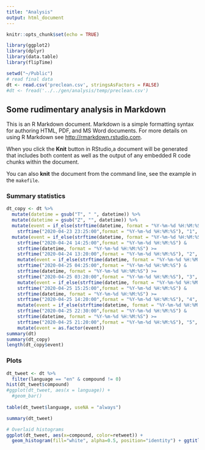 ```yaml
---
title: "Analysis"
output: html_document
---
```


```r
knitr::opts_chunk$set(echo = TRUE)

library(ggplot2)
library(dplyr)
library(data.table)
library(flipTime)

setwd("~/Public")
# read final data
dt <- read.csv('preclean.csv', stringsAsFactors = FALSE)
#dt <- fread('../../gen/analysis/temp/preclean.csv')
```

## Some rudimentary analysis in Markdown

This is an R Markdown document. Markdown is a simple formatting syntax for authoring HTML, PDF, and MS Word documents. For more details on using R Markdown see <http://rmarkdown.rstudio.com>.

When you click the **Knit** button in RStudio,a document will be generated that includes both content as well as the output of any embedded R code chunks within the document. 

You can also **knit** the document from the command line, see the example in the `makefile`.


### Summary statistics

```r
dt_copy <- dt %>%
  mutate(datetime = gsub("T", " ", datetime)) %>%
  mutate(datetime = gsub("Z", "", datetime)) %>%
  mutate(event = if_else(strftime(datetime, format = "%Y-%m-%d %H:%M:%S") <= 
    strftime("2020-04-23 23:25:00",format = "%Y-%m-%d %H:%M:%S"), "1", "")) %>%
  mutate(event = if_else(strftime(datetime, format = "%Y-%m-%d %H:%M:%S") <= 
    strftime("2020-04-24 14:25:00",format = "%Y-%m-%d %H:%M:%S") & 
    strftime(datetime, format = "%Y-%m-%d %H:%M:%S") >= 
    strftime("2020-04-24 13:20:00",format = "%Y-%m-%d %H:%M:%S"), "2", event)) %>%
    mutate(event = if_else(strftime(datetime, format = "%Y-%m-%d %H:%M:%S") <= 
    strftime("2020-04-25 04:25:00",format = "%Y-%m-%d %H:%M:%S") & 
    strftime(datetime, format = "%Y-%m-%d %H:%M:%S") >= 
    strftime("2020-04-25 03:20:00",format = "%Y-%m-%d %H:%M:%S"), "3", event)) %>%
    mutate(event = if_else(strftime(datetime, format = "%Y-%m-%d %H:%M:%S") <= 
    strftime("2020-04-25 15:25:00",format = "%Y-%m-%d %H:%M:%S") & 
    strftime(datetime, format = "%Y-%m-%d %H:%M:%S") >= 
    strftime("2020-04-25 14:20:00",format = "%Y-%m-%d %H:%M:%S"), "4", event)) %>%
    mutate(event = if_else(strftime(datetime, format = "%Y-%m-%d %H:%M:%S") <= 
    strftime("2020-04-25 22:30:00",format = "%Y-%m-%d %H:%M:%S") & 
    strftime(datetime, format = "%Y-%m-%d %H:%M:%S") >= 
    strftime("2020-04-25 21:20:00",format = "%Y-%m-%d %H:%M:%S"), "5", event)) %>%
    mutate(event = as.factor(event))
summary(dt)
summary(dt_copy)
length(dt_copy$event)
```


### Plots

```r
dt_tweet <- dt %>%
  filter(language == "en" & compound != 0)
hist(dt_tweet$compound)
#ggplot(dt_tweet, aes(x = language)) +
  #geom_bar()
         
table(dt_tweet$language, useNA = "always")
```

```r

summary(dt_tweet)
```

```r
# Overlaid histograms
ggplot(dt_tweet, aes(x=compound, color=retweet)) +
  geom_histogram(fill="white", alpha=0.5, position="identity") + ggtitle('Some histogram')
```

